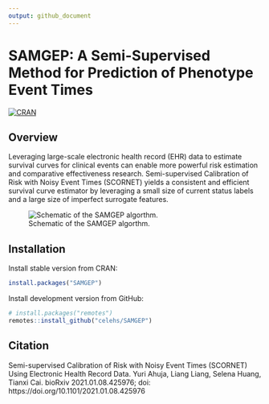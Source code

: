 ```yaml
---
output: github_document
---
```


# SAMGEP: A Semi-Supervised Method for Prediction of Phenotype Event Times

[![CRAN](https://www.r-pkg.org/badges/version/SAMGEP)](https://CRAN.R-project.org/package=SAMGEP)

## Overview

Leveraging large-scale electronic health record (EHR) data to estimate survival curves for clinical events can enable more powerful risk estimation and comparative effectiveness research. Semi-supervised Calibration of Risk with Noisy Event Times (SCORNET) yields a consistent and efficient survival curve estimator by leveraging a small size of current status labels and a large size of imperfect surrogate features.

![Schematic of the SAMGEP algorthm.](https://github.com/celehs/SAMGEP/blob/main/img/samgep_flowchart.png?raw=true)

## Installation

Install stable version from CRAN:

```r
install.packages("SAMGEP")
```

Install development version from GitHub:

```r
# install.packages("remotes")
remotes::install_github("celehs/SAMGEP")
```

## Citation

Semi-supervised Calibration of Risk with Noisy Event Times (SCORNET) Using Electronic Health Record Data. Yuri Ahuja, Liang Liang, Selena Huang, Tianxi Cai. bioRxiv 2021.01.08.425976; doi: https://doi.org/10.1101/2021.01.08.425976
